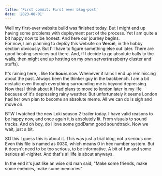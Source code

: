 ```yaml
---
title: 'First commit: First ever blog-post'
date: '2023-08-01'
---
```


Well my first-ever website build was finished today. But I might end up having some problems with deployment part of the process. Yet I am quite a bit happy now to be honest. And here our journey begins.  
 For now, I am planning to deploy this website on **Vercel**, in the hobby section obviously. But I'll have to figure something else out later. There are good hosting services out there. And, if I decide to go absolute balls to the walls, then might end up hosting on my own server(raspberry cluster and stuffs).  

 It's raining here,.. like for **hours** now. Whenever it rains I end up reminiscing about the past. Always been the thinker guy in the backbench. I am a bit ecstatic even though everything surrounding me is beyond depressing.  
 Now that I think about it I had plans to move to london later in my life because of it's depressing rainy weather. But unfortunately it seems London had her own plan to become an absolute meme. All we can do is sigh and move on.  

 BTW I watched the new Loki season 2 trailer today. I have valid reasons to be happy now, and once again it is absolutely lit. From visuals to sound tracks. And oh boy, do I love some godDamn good soundtrack. Now we wait, just a bit.

 SO this I guess this is about it. This was just a trial blog, not a serious one. Even this file is named as 0030, which means 0 in hex number system. But it doesn't need to be too serious, to be informative. A bit of fun and some serious all-nighter. And that's all life is about anyways.

 In the end it's just like an wise old man said, "Make some friends, make some enemies, make some memories" 